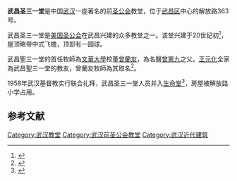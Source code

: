 '''武昌圣三一堂'''是中国[[武汉|武汉]]一座著名的前[[圣公会|圣公会]]教堂，位于[[武昌区|武昌区]]中心的解放路363号。

武昌圣三一堂是[[美国圣公会|美国圣公会]]在武昌兴建的众多教堂之一。该堂兴建于20世纪初<ref>{{cite web|url=http://www.whfz.gov.cn:8080/pub/dqwx/dylsz/shz/ML/zj/jdj/content.htm|language=zh|title=武汉市志(1840-1985) > 社会志 > 目录 > 宗教 > 基督教|publisher=武汉市方志网|date=|accessdate=2011-06-12|archive-date=2012-08-05|archive-url=https://archive.is/20120805215918/http://www.whfz.gov.cn:8080/pub/dqwx/dylsz/shz/ML/zj/jdj/content.htm|dead-url=no}}</ref>，屋顶略带中式飞檐，顶部有一圆球。

武昌聖三一堂的首任牧師為[[文華大學|文華大學]]校董[[曾蘭友|曾蘭友]]，為名醫[[曾憲九|曾憲九]]之父。[[王元化|王元化]]全家為武昌聖三一堂的教友，曾蘭友牧師為其取名<ref>{{cite web|url=http://www.gmw.cn/01wzb/2009-01/08/content_876885.htm|language=zh|title=王元化及其老师名字的来历 |publisher=文摘报|date=2009-01-08|accessdate=2011-06-12}}</ref>。

1958年武汉基督教实行联合礼拜，武昌圣三一堂人员并入[[生命堂|生命堂]]<ref>{{cite web |url=http://www.whfz.gov.cn:8080/pub/dqwx/dylsz/shz/ML/zj/zj/content.htm |language=zh |title=武汉市志(1840-1985) > 社会志 > 目录 > 宗教 > 专记 |publisher=武汉市方志网 |date= |accessdate=2011-06-12 |archive-date=2016-03-06 |archive-url=https://web.archive.org/web/20160306033415/http://www.whfz.gov.cn:8080/pub/dqwx/dylsz/shz/ML/zj/zj/content.htm |dead-url=no }}</ref>，房屋被解放路小学占用。

== 参考文献 ==
<div class="references-small">
<references />
</div>

{{武汉基督宗教教堂}}

[[Category:武汉教堂|Category:武汉教堂]]
[[Category:武汉前圣公会教堂|Category:武汉前圣公会教堂]]
[[Category:武汉近代建筑|Category:武汉近代建筑]]